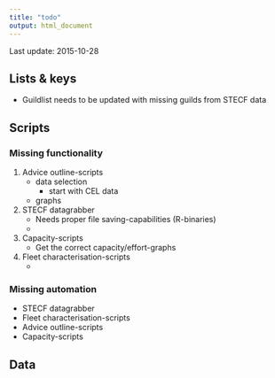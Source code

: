 ```yaml
---
title: "todo"
output: html_document
---
```


Last update: 2015-10-28

## Lists & keys ##

* Guildlist needs to be updated with missing guilds from STECF data 

## Scripts ##

### Missing functionality ###

1. Advice outline-scripts
    + data selection
        + start with CEL data
    + graphs
2. STECF datagrabber
    + Needs proper file saving-capabilities (R-binaries)
    +
3. Capacity-scripts
    + Get the correct capacity/effort-graphs
4. Fleet characterisation-scripts
    +

### Missing automation ###

* STECF datagrabber
* Fleet characterisation-scripts
* Advice outline-scripts
* Capacity-scripts


## Data ##

